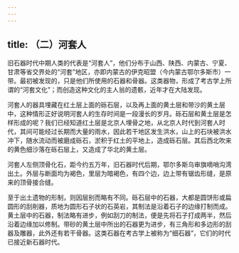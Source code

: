 ```yaml
---
---
---
```

title: （二）河套人
---



旧石器时代中期人类的代表是“河套人”，他们分布于山西、陕西、内蒙古、宁夏、甘肃等省交界处的“河套”地区，亦即内蒙古的伊克昭盟（今内蒙古鄂尔多斯市）一带。最初被发现的，只是他们所使用的石器和骨器。这类器物，形成了考古学上所谓的“河套文化”；而创造这种文化的主人翁的遗骸，近年才在大陆发现。

河套人的器具埋藏在红土层上面的砾石层，以及再上面的黄土层和带沙的黄土层中，这种情形正好说明河套人的生存时间是一段漫长的岁月。砾石层和黄土层是怎样形成的呢？我们已经知道红土层是北京人埋骨之地，从北京人时代到河套人时代，其间可能经过长期而大量的雨水，因此若干地区发生洪水，山上的石块被洪水冲下，随水流动而被磨成砾石，淤积于红土的平地上，造成砾石层。其后西北吹来的黄色细沙落在砾石层上，又造成了华北的黄土层。

河套人左侧顶骨化石，距今约五万年，旧石器时代后期，鄂尔多斯乌审旗嘀哨沟湾出土。外层与断面均为褐色，里层为暗褐色，有四个边，边上带有锯齿形缝，是原来的顶骨接合缝。

至于出土遗物的形制，则因层别而略有不同。砾石层中的石器，大都是圆饼形或扁圆形的刮削器，质地为圆形石子状的石英岩，其制法是沿着石子的边缘打制而成。黄土层中的石器，制法略有进步，例如刮刀的制法，便是先将石子打成两半，然后沿着边缘加以修制。带砂的黄土层中所出的石器更为进步，有三角形和多边形的刮器及雕器，此外还有若干骨器。这类石器在考古学上被称为“细石器”，它们的时代已接近新石器时代。